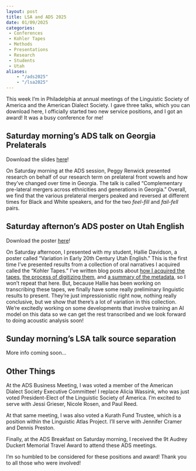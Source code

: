```yaml
---
layout: post
title: LSA and ADS 2025
date: 01/09/2025
categories: 
 - Conferences
 - Kohler Tapes
 - Methods
 - Presentations
 - Research
 - Students
 - Utah
aliases: 
    - "/ads2025"
    - "/lsa2025"
---
```


This week I'm in Philadelphia at annual meetings of the Linguistic Society of America and the American Dialect Society. I gave three talks, which you can download here, I officially started two new service positions, and I got an award! It was a busy conference for me!

## Saturday morning's ADS talk on Georgia Prelaterals

:::callout-tip
Download the slides [here](/downloads/250111-ADS2025_GAPrelats.pdf)!
:::

On Saturday morning at the ADS session, Peggy Renwick presented research on behalf of our research term on prelateral front vowels and how they've changed over time in Georgia. The talk is called "Complementary pre-lateral mergers across ethnicities and generations in Georgia." Overall, we find that the various prelateral mergers peaked and reversed at different times for Black and White speakers, and for the two *feel-fill* and *fail-fell* pairs. 


## Saturday afternon's ADS poster on Utah English

:::callout-tip
Download the poster [here](/downloads/250111-ADS2025_Kohler.pdf)!
:::

On Saturday afternoon, I presented with my student, Hallie Davidson, a poster called "Variation in Early 20th Century Utah English." This is the first time I've presented results from a collection of oral narratives I acquired called the "Kohler Tapes." I've written blog posts about [how I acquired the tapes](/blog/kohler-tapes), [the process of digitizing them](/blog/kohler-tapes-update), and [a summary of the metadata](/blog/kohler-tapes-update2), so I won't repeat that here. But, because Hallie has been working on transcribing these tapes, we finally have some really preliminary linguistic results to present. They're just impressionistic right now, nothing really conclusive, but we show that there's a lot of variation in this collection. We're excitedly working on some developments that involve training an AI model on this data so we can get the rest transcribed and we look forward to doing acoustic analysis soon!

## Sunday morning's LSA talk source separation

More info coming soon…

## Other Things

At the ADS Business Meeting, I was voted a member of the American Dialect Society Executive Committee! I replace Alicia Wassink, who was just voted President-Elect of the Linguistic Society of America. I'm excited to serve with Jessi Grieser, Nicole Rosen, and Paul Reed.

At that same meeting, I was also voted a Kurath Fund Trustee, which is a position within the Linguistic Atlas Project. I'll serve with Jennifer Cramer and Dennis Preston.

Finally, at the ADS Breakfast on Saturday morning, I received the 9t Audrey Duckert Memorial Travel Award to attend these ADS meetings. 

I'm so humbled to be considered for these positions and award! Thank you to all those who were involved! 